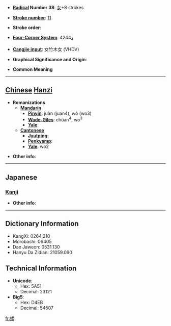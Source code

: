 * '''[[Wiktionary:Chinese radical index| Radical]] Number 38''': [[Wiktionary:Chinese radical index 女|女]]+8 strokes

* '''[[Wiktionary:Chinese total strokes index|Stroke number]]''': [[Wiktionary:Chinese total strokes index 11|11]]

* '''Stroke order''': 

* '''[[Wiktionary:Chinese four corner index|Four-Corner System]]''': 4244<sub>4</sub>

* '''[[Wiktionary:Chinese Cangjie index|Cangjie input]]''': 女竹木女 (VHDV)

* '''Graphical Significance and Origin''': 

* '''Common Meaning'''

----

== [[Chinese]] [[Hanzi]] ==

* '''Romanizations'''
** '''[[Mandarin]]'''
*** '''[[Pinyin]]''': juàn (juan4), wǒ (wo3)
*** '''[[Wade-Giles]]''': chüan<sup>4</sup>, wo<sup>3</sup>
*** '''[[Yale]]''': 
** '''[[Cantonese]]'''
*** '''[[Jyutping]]''':
*** '''[[Penkyamp]]''': 
*** '''[[Yale]]''': wo2

* '''Other info''': 

----

==Japanese==
===[[Kanji]]===
{{kanji|on readings=[[ずい]] (zui), [[に]] (ni), [[わ]] (wa)|kun readings=[[はべる]] (haberu)}}

* '''Other info''':  

----

== Dictionary Information ==

* KangXi: 0264.210
* Morobashi: 06405
* Dae Jaweon: 0531.130
* Hanyu Da Zidian: 21059.090

== Technical Information ==

* '''Unicode''':
** Hex: 5A51
** Decimal: 23121
* '''Big5''':
** Hex: D4EB
** Decimal: 54507

[[fr:婑]]